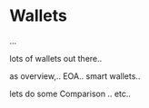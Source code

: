 # Wallets

...

lots of wallets out there..

as overview,.. EOA.. smart wallets..

lets do some Comparison .. etc..